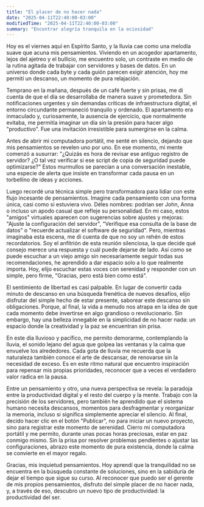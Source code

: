 ```yaml
---
title: "El placer de no hacer nada"
date: "2025-04-11T22:40:00-03:00"
modifiedTime: "2025-04-11T22:40:00-03:00"
summary: "Encontrar alegría tranquila en la ociosidad"
---
```


Hoy es el viernes aquí en Espírito Santo, y la lluvia cae como una melodía suave que acuna mis pensamientos. Viviendo en un acogedor apartamento, lejos del ajetreo y el bullicio, me encuentro solo, un contraste en medio de la rutina agitada de trabajar con servidores y bases de datos. En un universo donde cada byte y cada guión parecen exigir atención, hoy me permití un descanso, un momento de pura relajación.

Temprano en la mañana, después de un café fuerte y sin prisas, me di cuenta de que el día se desarrollaba de manera suave y prometedora. Sin notificaciones urgentes y sin demandas críticas de infraestructura digital, el entorno circundante permaneció tranquilo y ordenado. El apartamento era inmaculado y, curiosamente, la ausencia de ejercicio, que normalmente evitaba, me permitía imaginar un día sin la presión para hacer algo "productivo". Fue una invitación irresistible para sumergirse en la calma.

Antes de abrir mi computadora portátil, me senté en silencio, dejando que mis pensamientos se revelen uno por uno. En ese momento, mi mente comenzó a susurrar: "¿Quizás es hora de revisar ese antiguo registro de servidor? ¿O tal vez verificar si ese script de copia de seguridad puede optimizarse?" Estos murmullos se parecían a una conversación inestable, una especie de alerta que insiste en transformar cada pausa en un torbellino de ideas y acciones.

Luego recordé una técnica simple pero transformadora para lidiar con este flujo incesante de pensamientos. Imagine cada pensamiento con una forma única, casi como si estuviera vivo. Déles nombres: podrían ser John, Anna o incluso un apodo casual que refleje su personalidad. En mi caso, estos "amigos" virtuales aparecen con sugerencias sobre ajustes y mejoras: "Ajuste la configuración del servidor", "Verifique esa consulta de la base de datos" o "recuerde actualizar el software de seguridad".
Pero, mientras imaginaba esta escena, me di cuenta de que no soy un rehén de estos recordatorios. Soy el anfitrión de esta reunión silenciosa, la que decide qué consejo merece una respuesta y cuál puede dejarse de lado. Así como se puede escuchar a un viejo amigo sin necesariamente seguir todas sus recomendaciones, he aprendido a dar espacio solo a lo que realmente importa. Hoy, elijo escuchar estas voces con serenidad y responder con un simple, pero firme, "Gracias, pero está bien como está".

El sentimiento de libertad es casi palpable. En lugar de convertir cada minuto de descanso en una búsqueda frenética de nuevos desafíos, elijo disfrutar del simple hecho de estar presente, saborear este descanso sin obligaciones. Porque, al final, la vida a menudo nos atrapa en la idea de que cada momento debe invertirse en algo grandioso o revolucionario. Sin embargo, hay una belleza innegable en la simplicidad de no hacer nada: un espacio donde la creatividad y la paz se encuentran sin prisa.

En este día lluvioso y pacífico, me permito demorarme, contemplando la lluvia, el sonido lejano del agua que golpea las ventanas y la calma que envuelve los alrededores. Cada gota de lluvia me recuerda que la naturaleza también conoce el arte de descansar, de renovarse sin la necesidad de exceso. Es en este ritmo natural que encuentro inspiración para repensar mis propias prioridades, reconocer que a veces el verdadero valor radica en la pausa.

Entre un pensamiento y otro, una nueva perspectiva se revela: la paradoja entre la productividad digital y el resto del cuerpo y la mente. Trabajo con la precisión de los servidores, pero también he aprendido que el sistema humano necesita descansos, momentos para desfragmentar y reorganizar la memoria, incluso si significa simplemente apreciar el silencio.
Al final, decido hacer clic en el botón "Publicar", no para iniciar un nuevo proyecto, sino para registrar este momento de serenidad. Cierro mi computadora portátil y me permito, durante unas pocas horas preciosas, estar en paz conmigo mismo. Sin la prisa por resolver problemas pendientes o ajustar las configuraciones, abrazo este momento de pura existencia, donde la calma se convierte en el mayor regalo.

Gracias, mis inquietud pensamientos. Hoy aprendí que la tranquilidad no se encuentra en la búsqueda constante de soluciones, sino en la sabiduría de dejar el tiempo que sigue su curso. Al reconocer que puedo ser el gerente de mis propios pensamientos, disfruto del simple placer de no hacer nada, y, a través de eso, descubro un nuevo tipo de productividad: la productividad del ser.